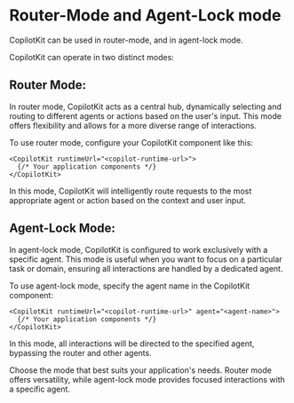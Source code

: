 
# Router-Mode and Agent-Lock mode

CopilotKit can be used in router-mode, and in agent-lock mode.

CopilotKit can operate in two distinct modes:

## Router Mode:
In router mode, CopilotKit acts as a central hub, dynamically selecting and routing to different agents or actions based on the user's input. This mode offers flexibility and allows for a more diverse range of interactions.

To use router mode, configure your CopilotKit component like this:

```tsx
<CopilotKit runtimeUrl="<copilot-runtime-url>">
  {/* Your application components */}
</CopilotKit>
```

In this mode, CopilotKit will intelligently route requests to the most appropriate agent or action based on the context and user input.

## Agent-Lock Mode:
In agent-lock mode, CopilotKit is configured to work exclusively with a specific agent. This mode is useful when you want to focus on a particular task or domain, ensuring all interactions are handled by a dedicated agent.

To use agent-lock mode, specify the agent name in the CopilotKit component:

```tsx
<CopilotKit runtimeUrl="<copilot-runtime-url>" agent="<agent-name>">
  {/* Your application components */}
</CopilotKit>
```

In this mode, all interactions will be directed to the specified agent, bypassing the router and other agents.

Choose the mode that best suits your application's needs. Router mode offers versatility, while agent-lock mode provides focused interactions with a specific agent.
